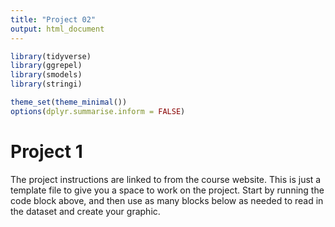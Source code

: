 ```yaml
---
title: "Project 02"
output: html_document
---
```


```r
library(tidyverse)
library(ggrepel)
library(smodels)
library(stringi)

theme_set(theme_minimal())
options(dplyr.summarise.inform = FALSE)
```

# Project 1

The project instructions are linked to from the course website. This is just a
template file to give you a space to work on the project. Start by running the
code block above, and then use as many blocks below as needed to read in the
dataset and create your graphic.

```r

```
